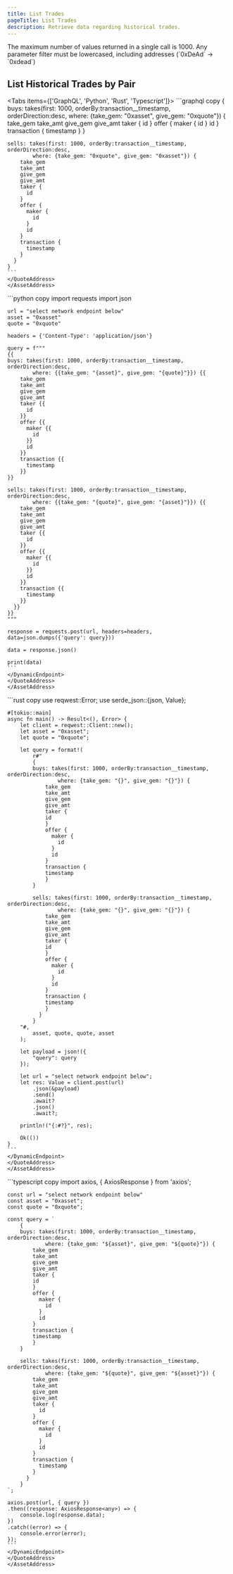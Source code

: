 ```yaml
---
title: List Trades
pageTitle: List Trades
description: Retrieve data regarding historical trades.
---
```



<Callout>
    The maximum number of values returned in a single call is 1000.
</Callout>

<Callout type="warning" emoji="⚠️">
  Any parameter filter must be lowercased, including addresses (`0xDeAd` -> `0xdead`)
</Callout>

## List Historical Trades by Pair

<Tabs items={['GraphQL', 'Python', 'Rust', 'Typescript']}>
  <Tab>
    <AssetAddress>
    <QuoteAddress>
    ```graphql copy
    {
    buys: takes(first: 1000, orderBy:transaction__timestamp, orderDirection:desc,
            where: {take_gem: "0xasset", give_gem: "0xquote"}) {
        take_gem
        take_amt
        give_gem
        give_amt
        taker { 
          id 
        }
        offer {
          maker { 
            id
          }
          id
        }
        transaction {
          timestamp
        }
    }
    
    sells: takes(first: 1000, orderBy:transaction__timestamp, orderDirection:desc,
            where: {take_gem: "0xquote", give_gem: "0xasset"}) {
        take_gem
        take_amt
        give_gem
        give_amt
        taker { 
          id 
        }
        offer {
          maker { 
            id
          }
          id
        }
        transaction {
          timestamp
        }
      }
    }
    ```
    </QuoteAddress>
    </AssetAddress>
  </Tab>

  <Tab>
    <AssetAddress>
    <QuoteAddress>
    <DynamicEndpoint>
    ```python copy
    import requests
    import json

    url = "select network endpoint below"
    asset = "0xasset"
    quote = "0xquote"

    headers = {'Content-Type': 'application/json'}

    query = f"""
    {{
    buys: takes(first: 1000, orderBy:transaction__timestamp, orderDirection:desc,
            where: {{take_gem: "{asset}", give_gem: "{quote}"}}) {{
        take_gem
        take_amt
        give_gem
        give_amt
        taker {{ 
          id 
        }}
        offer {{
          maker {{ 
            id
          }}
          id
        }}
        transaction {{
          timestamp
        }}
    }}
    
    sells: takes(first: 1000, orderBy:transaction__timestamp, orderDirection:desc,
            where: {{take_gem: "{quote}", give_gem: "{asset}"}}) {{
        take_gem
        take_amt
        give_gem
        give_amt
        taker {{ 
          id 
        }}
        offer {{
          maker {{ 
            id
          }}
          id
        }}
        transaction {{
          timestamp
        }}
      }}
    }}
    """

    response = requests.post(url, headers=headers, data=json.dumps({'query': query}))

    data = response.json()

    print(data)
    ```
    </DynamicEndpoint>
    </QuoteAddress>
    </AssetAddress>
  </Tab>

  <Tab>
    <AssetAddress>
    <QuoteAddress>
    <DynamicEndpoint>
    ```rust copy
    use reqwest::Error;
    use serde_json::{json, Value};

    #[tokio::main]
    async fn main() -> Result<(), Error> {
        let client = reqwest::Client::new();
        let asset = "0xasset";
        let quote = "0xquote";

        let query = format!(
            r#"
            {
            buys: takes(first: 1000, orderBy:transaction__timestamp, orderDirection:desc,
                    where: {take_gem: "{}", give_gem: "{}"}) {
                take_gem
                take_amt
                give_gem
                give_amt
                taker { 
                id 
                }
                offer {
                  maker { 
                    id
                  }
                  id
                }
                transaction {
                timestamp
                }
            }
            
            sells: takes(first: 1000, orderBy:transaction__timestamp, orderDirection:desc,
                    where: {take_gem: "{}", give_gem: "{}"}) {
                take_gem
                take_amt
                give_gem
                give_amt
                taker { 
                id 
                }
                offer {
                  maker { 
                    id
                  }
                  id
                }
                transaction {
                timestamp
                }
              }
            }
        "#, 
            asset, quote, quote, asset
        );

        let payload = json!({
            "query": query
        });

        let url = "select network endpoint below";
        let res: Value = client.post(url)
            .json(&payload)
            .send()
            .await?
            .json()
            .await?;

        println!("{:#?}", res);

        Ok(())
    }
    ```
    </DynamicEndpoint>
    </QuoteAddress>
    </AssetAddress>
  </Tab>

  <Tab>
    <AssetAddress>
    <QuoteAddress>
    <DynamicEndpoint>
    ```typescript copy
    import axios, { AxiosResponse } from 'axios';

    const url = "select network endpoint below"
    const asset = "0xasset";
    const quote = "0xquote";

    const query = `
        {
        buys: takes(first: 1000, orderBy:transaction__timestamp, orderDirection:desc,
                where: {take_gem: "${asset}", give_gem: "${quote}"}) {
            take_gem
            take_amt
            give_gem
            give_amt
            taker { 
            id 
            }
            offer {
              maker { 
                id
              }
              id
            }
            transaction {
            timestamp
            }
        }
        
        sells: takes(first: 1000, orderBy:transaction__timestamp, orderDirection:desc,
                where: {take_gem: "${quote}", give_gem: "${asset}"}) {
            take_gem
            take_amt
            give_gem
            give_amt
            taker { 
              id 
            }
            offer {
              maker { 
                id
              }
              id
            }
            transaction {
              timestamp
            }
          }
        }
    `;

    axios.post(url, { query })
    .then((response: AxiosResponse<any>) => {
        console.log(response.data);
    })
    .catch((error) => {
        console.error(error);
    });
    ```
    </DynamicEndpoint>
    </QuoteAddress>
    </AssetAddress>
  </Tab>
</Tabs>

